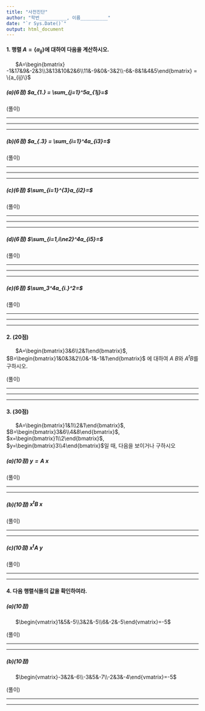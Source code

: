 ```yaml
---
title: "사전진단"
author: "학번__________, 이름__________"
date: "`r Sys.Date()`"
output: html_document
---
```


#### 1. 행렬 $A = \{a_{ij}\}$에 대하여 다음을 계산하시오.

&nbsp;&nbsp;&nbsp;&nbsp;&nbsp; $A=\begin{bmatrix} -1&17&9&-2&3\\3&13&10&2&6\\11&-9&0&-3&2\\-6&-8&1&4&5\end{bmatrix} = \{a_{ij}\}$

##### (a)(6점)  $a_{1.} = \sum_{j=1}^5a_{1j}=$

(풀이)

----

----

----

##### (b)(6점)  $a_{.3} = \sum_{i=1}^4a_{i3}=$ 

(풀이)

----

----

----

##### (c)(6점)  $\sum_{i=1}^{3}a_{i2}=$ 

(풀이)

----

----

----

##### (d)(6점) $\sum_{i=1,i\ne2}^4a_{i5}=$

(풀이)

-----

-----

-----

<!---->

##### (e)(6점) $\sum_3^4a_{i.}^2=$

(풀이)

-----

-----

----

<p style="page-break-before:always">

#### 2. (20점)

&nbsp;&nbsp;&nbsp;&nbsp;&nbsp; $A=\begin{bmatrix}3&6\\2&1\end{bmatrix}$, 
$B=\begin{bmatrix}1&0&3&2\\0&-1&-1&1\end{bmatrix}$ 에 대하여 $A\ B$와 $A^tB$를 구하시오.

(풀이)

-----

-----

-----

#### 3. (30점)

&nbsp;&nbsp;&nbsp;&nbsp;&nbsp; $A=\begin{bmatrix}1&1\\2&1\end{bmatrix}$, $B=\begin{bmatrix}3&6\\4&8\end{bmatrix}$, $x=\begin{bmatrix}1\\2\end{bmatrix}$, $y=\begin{bmatrix}3\\4\end{bmatrix}$일 때, 다음을 보이거나 구하시오 

##### (a)(10점) $y=A\ x$

(풀이)

-----

-----

##### (b)(10점) $x^tB\ x$

(풀이)

-----

-----

<!--<P style="page-break-before:always">-->

##### (c)(10점) $x^tA\ y$

(풀이)

-----

-----

#### 4. 다음 행렬식들의 값을 확인하여라. 

##### (a)(10점)

&nbsp;&nbsp;&nbsp;&nbsp;&nbsp; $\begin{vmatrix}1&5&-5\\3&2&-5\\6&-2&-5\end{vmatrix}=-5$

(풀이)

-----

-----

##### (b)(10점)

&nbsp;&nbsp;&nbsp;&nbsp;&nbsp; $\begin{vmatrix}-3&2&-6\\-3&5&-7\\-2&3&-4\end{vmatrix}=-5$

(풀이)

-----

-----


